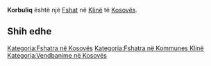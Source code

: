 {{Fshat në Kosovës
 | Emri                = Korbuliq
| sqi_D_name = Korbuliq
| sqi_D_FULL_NAME_RO = Korbuliq
| sqi_D_FULL_NAME_ND_RO = Korbuliq
| sqi_D_SORT_NAME_RG = KORBULIQ
| sqi_D_FULL_NAME_RG = Korbuliq
| sqi_D_FULL_NAME_ND_RG = Korbuliq
| sqi_V_name = Korbiliq
| sqi_V_FULL_NAME_RO = Korbiliq Kerbliq Korboliq Korbliq
| sqi_V_FULL_NAME_ND_RO = Korbiliq Kerbliq Korboliq Korbliq
| sqi_V_SORT_NAME_RG = KORBILIQ KERBLIQ KORBOLIQ KORBLIQ
| sqi_V_FULL_NAME_RG = Korbiliq Kerbliq Korboliq Korbliq
| sqi_V_FULL_NAME_ND_RG = Korbiliq Kerbliq Korboliq Korbliq
| srp_N_name = Korbulić
| srp_N_FULL_NAME_RO = Korbulić
| srp_N_FULL_NAME_ND_RO = Korbulic
| srp_N_SORT_NAME_RG = KORBULIC
| srp_N_FULL_NAME_RG = Korbulić
| srp_N_FULL_NAME_ND_RG = Korbulic
| srp_NS_name = Корбулић
| srp_NS_FULL_NAME_RO = Корбулић
| srp_NS_FULL_NAME_ND_RO = Корбулић
| srp_NS_SORT_NAME_RG = КОРБУЛИЋ
| srp_NS_FULL_NAME_RG = Корбулић
| srp_NS_FULL_NAME_ND_RG = Корбулић

 | Emri (Rasa dhanore) = 
 | Figura              = 
 | Shteti              = Kosovo
 | Komuna              = Klinë
 | Kodi postar         = 
 | Sipërfaqja          = 

 | Popullsia           = 

 | Regj. i popullsisë  = 
 | Dend. e popullsisë  = 
 | Faqja zyrtare       = 
 <!--- Koordinatat ----> 
 | Gjerësia            = 42.236111
 | Gjatësia            = 21.336111
 | Lartësia            = 
}}
'''Korbuliq''' është një [[Fshat]] në [[Klinë]] të [[Kosovës]].

<!-- == Gjeografia == -->
<!-- == Historia == -->
<!-- == Demografia == -->
== Shih edhe ==
{{Komuna Klinë}}
{{Kosovo-Administrata-Cung}}

[[Kategoria:Fshatra në Kosovës]]
[[Kategoria:Fshatra në Kommunes Klinë]]
[[Kategoria:Vendbanime në Kosovës]]